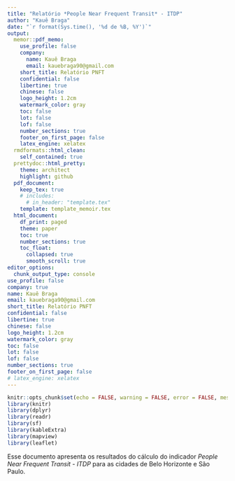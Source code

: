 ```yaml
---
title: "Relatório *People Near Frequent Transit* - ITDP"
author: "Kauê Braga"
date: "`r format(Sys.time(), '%d de %B, %Y')`"
output:
  memor::pdf_memo:
    use_profile: false
    company:
      name: Kauê Braga
      email: kauebraga90@gmail.com
    short_title: Relatório PNFT
    confidential: false
    libertine: true
    chinese: false
    logo_height: 1.2cm
    watermark_color: gray
    toc: false
    lot: false
    lof: false
    number_sections: true
    footer_on_first_page: false
    latex_engine: xelatex
  rmdformats::html_clean:
    self_contained: true
  prettydoc::html_pretty:
    theme: architect
    highlight: github
  pdf_document: 
    keep_tex: true
    # includes:
      # in_header: "template.tex"
    template: template_memoir.tex
  html_document:
    df_print: paged
    theme: paper
    toc: true
    number_sections: true
    toc_float:
      collapsed: true
      smooth_scroll: true
editor_options:
  chunk_output_type: console
use_profile: false
company: true
name: Kauê Braga
email: kauebraga90@gmail.com
short_title: Relatório PNFT
confidential: false
libertine: true
chinese: false
logo_height: 1.2cm
watermark_color: gray
toc: false
lot: false
lof: false
number_sections: true
footer_on_first_page: false
# latex_engine: xelatex
---
```


```r
knitr::opts_chunk$set(echo = FALSE, warning = FALSE, error = FALSE, message = FALSE, out.width = "100%", fig.pos = "H", out.extra = "")
library(knitr)
library(dplyr)
library(readr)
library(sf)
library(kableExtra)
library(mapview)
library(leaflet)
```


Esse documento apresenta os resultados do cálculo do indicador *People Near Frequent Transit - ITDP* para as cidades de Belo Horizonte e São Paulo. 
